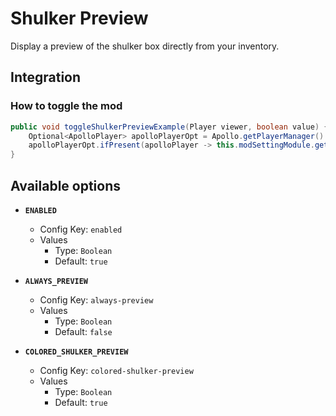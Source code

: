 # Shulker Preview

Display a preview of the shulker box directly from your inventory.

## Integration

### How to toggle the mod

```java
public void toggleShulkerPreviewExample(Player viewer, boolean value) {
    Optional<ApolloPlayer> apolloPlayerOpt = Apollo.getPlayerManager().getPlayer(viewer.getUniqueId());
    apolloPlayerOpt.ifPresent(apolloPlayer -> this.modSettingModule.getOptions().set(apolloPlayer, ModShulkerPreview.ENABLED, value));
}
```

## Available options

- __`ENABLED`__
    - Config Key: `enabled`
    - Values
        - Type: `Boolean`
        - Default: `true`

- __`ALWAYS_PREVIEW`__
    - Config Key: `always-preview`
    - Values
        - Type: `Boolean`
        - Default: `false`

- __`COLORED_SHULKER_PREVIEW`__
    - Config Key: `colored-shulker-preview`
    - Values
        - Type: `Boolean`
        - Default: `true`

